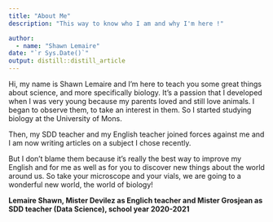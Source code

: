 ```yaml
---
title: "About Me"
description: "This way to know who I am and why I'm here !"

author:
  - name: "Shawn Lemaire" 
date: "`r Sys.Date()`"
output: distill::distill_article
---
```


Hi, my name is Shawn Lemaire and I'm here to teach you some great things about science, and more specifically biology. It's a passion that I developed when I was very young because my parents loved and still love animals. I began to observe them, to take an interest in them. So I started studying biology at the University of Mons.

Then, my SDD teacher and my English teacher joined forces against me and I am now writing articles on a subject I chose recently.

But I don't blame them because it's really the best way to improve my English and for me as well as for you to discover new things about the world around us.
So take your microscope and your vials, we are going to a wonderful new world, the world of biology!

**Lemaire Shawn, Mister Devilez as Englich teacher and Mister Grosjean as SDD  teacher (Data Science), school year 2020-2021**
